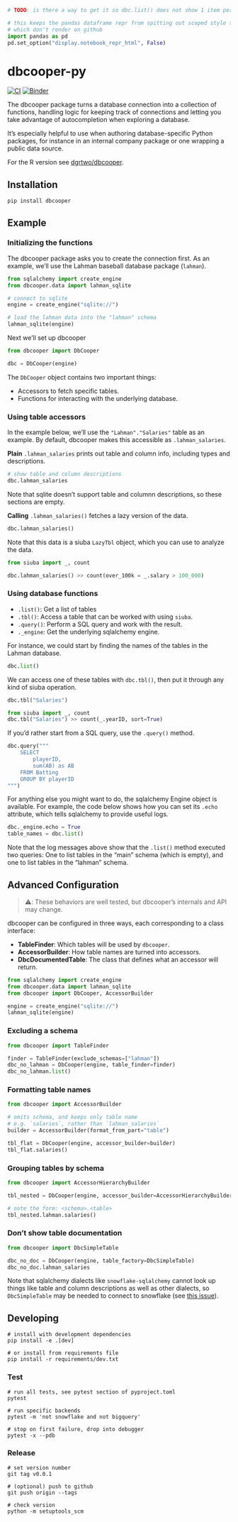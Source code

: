 ```python
# TODO: is there a way to get it so dbc.list() does not show 1 item per line?

# this keeps the pandas dataframe repr from spitting out scoped style tags
# which don't render on github
import pandas as pd
pd.set_option("display.notebook_repr_html", False)
```

# dbcooper-py

[![CI](https://github.com/machow/dbcooper-py/actions/workflows/ci.yml/badge.svg)](https://github.com/machow/dbcooper-py/actions/workflows/ci.yml)
[![Binder](https://mybinder.org/badge_logo.svg)](https://mybinder.org/v2/gh/machow/dbcooper-py/HEAD)

The dbcooper package turns a database connection into a collection of functions,
handling logic for keeping track of connections and letting you take advantage of
autocompletion when exploring a database.

It's especially helpful to use when authoring database-specific Python packages,
for instance in an internal company package or one wrapping a public data source.

For the R version see [dgrtwo/dbcooper](https://github.com/dgrtwo/dbcooper).

## Installation

```
pip install dbcooper
```

## Example

### Initializing the functions

The dbcooper package asks you to create the connection first.
As an example, we'll use the Lahman baseball database package (`lahman`).

```python
from sqlalchemy import create_engine
from dbcooper.data import lahman_sqlite

# connect to sqlite
engine = create_engine("sqlite://")

# load the lahman data into the "lahman" schema
lahman_sqlite(engine)
```

Next we'll set up dbcooper

```python
from dbcooper import DbCooper

dbc = DbCooper(engine)
```

The `DbCooper` object contains two important things:

* Accessors to fetch specific tables.
* Functions for interacting with the underlying database.

### Using table accessors

In the example below, we'll use the `"Lahman"."Salaries"` table as an example.
By default, dbcooper makes this accessible as `.lahman_salaries`.

**Plain** `.lahman_salaries` prints out table and column info, including types and descriptions.

```python
# show table and column descriptions
dbc.lahman_salaries
```

Note that sqlite doesn't support table and columnn descriptions, so these sections
are empty.

**Calling** `.lahman_salaries()` fetches a lazy version of the data.


```python
dbc.lahman_salaries()
```

Note that this data is a siuba `LazyTbl` object, which you can use to analyze the data.

```python
from siuba import _, count

dbc.lahman_salaries() >> count(over_100k = _.salary > 100_000)
```

### Using database functions

* `.list()`: Get a list of tables
* `.tbl()`: Access a table that can be worked with using `siuba`.
* `.query()`: Perform a SQL query and work with the result.
* `._engine`: Get the underlying sqlalchemy engine.

For instance, we could start by finding the names of the tables in the Lahman database.

```python
dbc.list()
```

We can access one of these tables with `dbc.tbl()`, then put it through any kind
of siuba operation.

```python
dbc.tbl("Salaries")
```

```python
from siuba import _, count
dbc.tbl("Salaries") >> count(_.yearID, sort=True)
```

If you'd rather start from a SQL query, use the `.query()` method.

```python
dbc.query("""
    SELECT
        playerID,
        sum(AB) as AB
    FROM Batting
    GROUP BY playerID
""")
```

For anything else you might want to do, the sqlalchemy Engine object is available.
For example, the code below shows how you can set its `.echo` attribute, which
tells sqlalchemy to provide useful logs.

```python
dbc._engine.echo = True
table_names = dbc.list()
```

Note that the log messages above show that the `.list()` method executed two queries:
One to list tables in the "main" schema (which is empty), and one to list tables
in the "lahman" schema.


## Advanced Configuration

> ⚠️: These behaviors are well tested, but dbcooper's internals and API may change.

dbcooper can be configured in three ways, each corresponding to a class interface:

* **TableFinder**: Which tables will be used by `dbcooper`.
* **AccessorBuilder**: How table names are turned into accessors.
* **DbcDocumentedTable**: The class that defines what an accessor will return.

```python
from sqlalchemy import create_engine
from dbcooper.data import lahman_sqlite
from dbcooper import DbCooper, AccessorBuilder

engine = create_engine("sqlite://")
lahman_sqlite(engine)
```

### Excluding a schema

```python
from dbcooper import TableFinder

finder = TableFinder(exclude_schemas=["lahman"])
dbc_no_lahman = DbCooper(engine, table_finder=finder)
dbc_no_lahman.list()
```


### Formatting table names

```python
from dbcooper import AccessorBuilder

# omits schema, and keeps only table name
# e.g. `salaries`, rather than `lahman_salaries`
builder = AccessorBuilder(format_from_part="table")

tbl_flat = DbCooper(engine, accessor_builder=builder)
tbl_flat.salaries()
```

### Grouping tables by schema

```python
from dbcooper import AccessorHierarchyBuilder

tbl_nested = DbCooper(engine, accessor_builder=AccessorHierarchyBuilder())

# note the form: <schema>.<table>
tbl_nested.lahman.salaries()
```

### Don't show table documentation

```python
from dbcooper import DbcSimpleTable

dbc_no_doc = DbCooper(engine, table_factory=DbcSimpleTable)
dbc_no_doc.lahman_salaries
```

Note that sqlalchemy dialects like `snowflake-sqlalchemy` cannot look up things
like table and column descriptions as well as other dialects, so `DbcSimpleTable`
may be needed to connect to snowflake (see [this issue](https://github.com/snowflakedb/snowflake-sqlalchemy/issues/276)).


## Developing

```shell
# install with development dependencies
pip install -e .[dev]

# or install from requirements file
pip install -r requirements/dev.txt
```

### Test

```shell
# run all tests, see pytest section of pyproject.toml
pytest

# run specific backends
pytest -m 'not snowflake and not bigquery'

# stop on first failure, drop into debugger
pytest -x --pdb
```


### Release

```shell
# set version number
git tag v0.0.1

# (optional) push to github
git push origin --tags

# check version
python -m setuptools_scm
```
